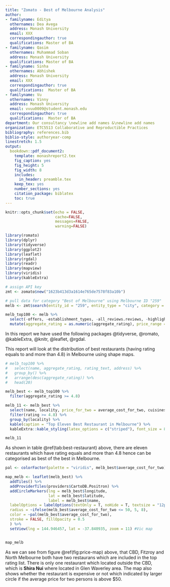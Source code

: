 ```yaml
---
title: "Zomato - Best of Melbourne Analysis"
author:
- familyname: Editya
  othernames: Dea Avega
  address: Monash University
  email: XXX
  correspondingauthor: true
  qualifications: Master of BA 
- familyname: Qasim
  othernames: Muhammad Soban
  address: Monash University
  qualifications: Master of BA
- familyname: Sinha 
  othernames: Abhishek
  address: Monash University
  email: XXX
  correspondingauthor: true
  qualifications:  Master of BA
- familyname: Vu 
  othernames: Vinny
  address: Monash University
  email: vvuu0009@student.monash.edu
  correspondingauthor: true
  qualifications:  Master of BA
department: Our consultancy \newline add names &\newline add names
organization: ETC5513 Collaborative and Reproductible Practices 
bibliography: references.bib
biblio-style: authoryear-comp
linestretch: 1.5
output:
  bookdown::pdf_document2:
    template: monashreport2.tex
    fig_caption: yes
    fig_height: 5
    fig_width: 8
    includes:
      in_header: preamble.tex
    keep_tex: yes
    number_sections: yes
    citation_package: biblatex
    toc: true
---
```


```r
knitr::opts_chunk$set(echo = FALSE, 
                      cache=FALSE, 
                      messages=FALSE, 
                      warning=FALSE)

library(romato)
library(dplyr)
library(tidyverse)
library(ggplot2)
library(leaflet)
library(rgdal)
library(readr)
library(mapview)
library(viridis)
library(kableExtra)

```

```r
# assign API key
zmt <- zomato$new("1623b413d3a1614e765de7578f83a10b") 

# pull data for category "Best of Melbourne" using Melbourne ID "259"
melb <- zmt$search(entity_id = "259", entity_type = "city", category = "Best of Melbourne")

melb_top100 <- melb %>% 
  select(-offers, -establishment_types, -all_reviews.reviews, -highlights) %>% 
  mutate(aggregate_rating = as.numeric(aggregate_rating), price_range = as.numeric(price_range), longitude = as.numeric(longitude), latitude = as.numeric(latitude))

```

\section*{Introduction} 

In this report we have used the following packages @tidyverse, @romato, @kableExtra, @knitr, @leaflet, @rgdal. 

\section*{Scattered Plot Map}
This report will look at the distribution of best restaurants (having rating equals to and more than 4.8) in Melbourne using shape maps.

```r


# melb_top100 %>% 
#   select(name, aggregate_rating, rating_text, address) %>% 
#   group_by() %>% 
#   arrange(desc(aggregate_rating)) %>% 
#   head(20)

melb_best <- melb_top100 %>% 
  filter(aggregate_rating >= 4.8)
```


```r
melb_11 <- melb_best %>% 
  select(name, locality, price_for_two = average_cost_for_two, cuisines, rating = aggregate_rating) %>% 
  filter(rating >= 4.8) %>% 
  group_by(locality) %>% 
  kable(caption = "Top Eleven Best Restaurant in Melbourne") %>% 
  kableExtra::kable_styling(latex_options = c("striped"), font_size = 8)

melb_11
```

As shown in table \@ref(tab:best-restaurant) above, there are eleven restaurants which have rating equals and more than 4.8 hence can be categorised as best of the best in Melbourne.

```r

pal <- colorFactor(palette = "viridis", melb_best$average_cost_for_two)

map_melb <- leaflet(melb_best) %>%
  addTiles() %>% 
  addProviderTiles(providers$CartoDB.Positron) %>% 
  addCircleMarkers(lng = melb_best$longitude, 
                   lat = melb_best$latitude, 
                   label = melb_best$name,
  labelOptions = labelOptions(textOnly = T, noHide = T, textsize = "12px"),
  radius = ~ifelse(melb_best$average_cost_for_two <= 50, 5, 8),
  color = ~pal(melb_best$average_cost_for_two),
  stroke = FALSE, fillOpacity = 0.5
  ) %>% 
  setView(lng = 144.946457, lat = -37.840935, zoom = 11) #Vic map


map_melb

```


As we can see from figure \@ref(fig:price-map) above, that CBD, Fitzroy and North Melbourne both have two restaurans which are included in the top rating list. There is only one restaurant which located outside the CBD, which is **Shira Nui** where located in Glen Waverley area.
The map also shows whether the restaurant is expensive or not which indicated by larger circle if the average price for two persons is above $50.
